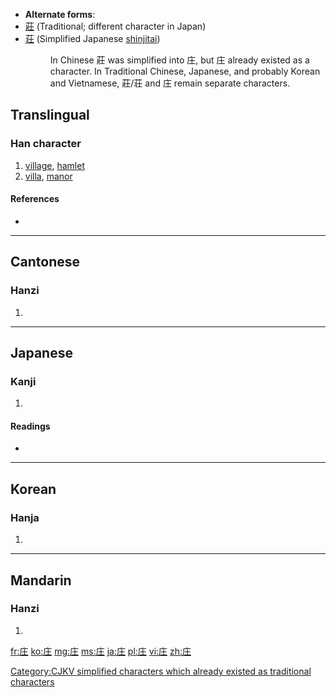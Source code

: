 * '''Alternate forms''':
* [[莊]] (Traditional; different character in Japan)
* [[荘]] (Simplified Japanese [[shinjitai]])
*: In Chinese 莊 was simplified into 庄, but 庄 already existed as a character. In Traditional Chinese, Japanese, and probably Korean and Vietnamese, 莊/荘 and 庄 remain separate characters.
==Translingual==

===Han character===
{{Han char|rn=53|rad=广|as=03|sn=6|four=0021<sub>4</sub>|canj=戈土 (IG)|ids=⿸[[广]][[土]]}}

# [[village]], [[hamlet]]
# [[villa]], [[manor]]

====References====
* {{Han ref|kx=0343.180|dkj=09234|dj=0653.050|hdz=20873.050|uh=5E84|ud=24196|bh=C9DC|bd=51676}}

----

==Cantonese==

===Hanzi===
{{yue-hanzi|jyut=|y=jong1|tra=莊}}

# {{defn|lang=yue|sort=广03}}

----

==Japanese==

===Kanji===
{{ja-kanji|grade=|rs=广03}}

# {{defn|lang=ja|sort=广03}}

====Readings====
* {{ja-readings|on=[[そう]] (sō), [[しょう]] (shō), [[ほう]] (hō)|kun=[[いなか]] (inaka), [[むらざと]] (murazato)}}

----

==Korean==

===Hanja===
{{ko-hanja|hangeul=[[장]]|rv=jang|mr=chang}}

# {{defn|lang=ko|sort=广03}}

[[Category:CJKV simplified characters which already existed as traditional characters]]

----

==Mandarin==

===Hanzi===
{{cmn-hanzi|tra=莊|pin=[[zhuāng]] ([[zhuang1]])|wg=chuang<sup>1</sup>}}

# {{defn|lang=cmn|sort=广03}}

[[fr:庄]]
[[ko:庄]]
[[mg:庄]]
[[ms:庄]]
[[ja:庄]]
[[pl:庄]]
[[vi:庄]]
[[zh:庄]]